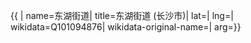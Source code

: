 {{ {{{1|PRC admin/showdata}}}|
name=东湖街道|
title=东湖街道 (长沙市)|
lat=|
lng=|
wikidata=Q101094876|
wikidata-original-name=|
arg={{{arg|}}}}}